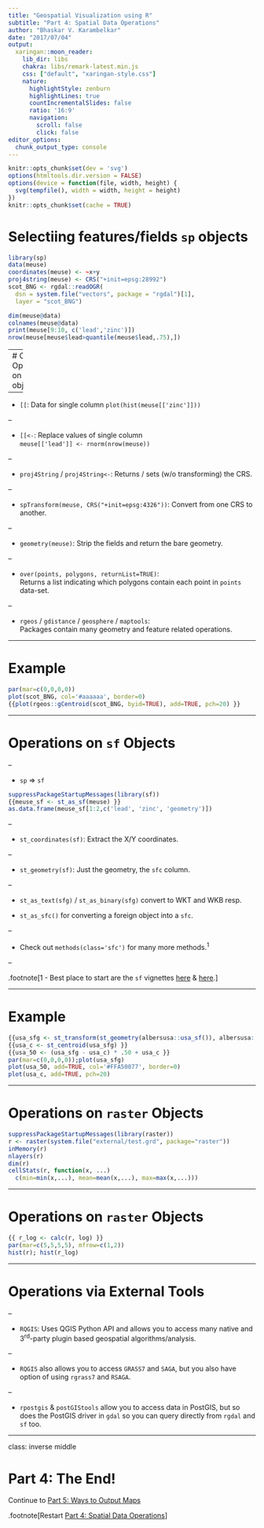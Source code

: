 ```yaml
---
title: "Geospatial Visualization using R"
subtitle: "Part 4: Spatial Data Operations"
author: "Bhaskar V. Karambelkar"
date: "2017/07/04"
output:
  xaringan::moon_reader:
    lib_dir: libs
    chakra: libs/remark-latest.min.js
    css: ["default", "xaringan-style.css"]
    nature:
      highlightStyle: zenburn
      highlightLines: true
      countIncrementalSlides: false
      ratio: '16:9'
      navigation:
        scroll: false
        click: false
editor_options: 
  chunk_output_type: console
---
```


```r
knitr::opts_chunk$set(dev = 'svg')
options(htmltools.dir.version = FALSE)
options(device = function(file, width, height) {
  svg(tempfile(), width = width, height = height)
})
knitr::opts_chunk$set(cache = TRUE)
```

# Selectiing features/fields `sp` objects

```r
library(sp)
data(meuse)
coordinates(meuse) <- ~x+y
proj4string(meuse) <- CRS("+init=epsg:28992")
scot_BNG <- rgdal::readOGR(
  dsn = system.file("vectors", package = "rgdal")[1],
  layer = "scot_BNG")
```

```r
dim(meuse@data)
colnames(meuse@data)
print(meuse[9:10, c('lead','zinc')])
nrow(meuse[meuse$lead>quantile(meuse$lead,.75),])
```

---
# Other Operations on `sp` objects

--

- `[[`: Data for single column `plot(hist(meuse[['zinc']]))`

--

- `[[<-`: Replace values of single column <br/> `meuse[['lead']] <- rnorm(nrow(meuse))`

--

- `proj4String` / `proj4String<-`: Returns / sets (w/o transforming) the CRS.

--

- `spTransform(meuse, CRS("+init=epsg:4326"))`: Convert from one CRS to another.

--

- `geometry(meuse)`: Strip the fields and return the bare geometry.

--

- `over(points, polygons, returnList=TRUE)`:<br/> Returns a list indicating which polygons contain each point in `points` data-set.

--

- `rgeos` / `gdistance` / `geosphere` / `maptools`:<br/>Packages contain many geometry and feature related operations.

---

# Example

```r
par(mar=c(0,0,0,0))
plot(scot_BNG, col='#aaaaaa', border=0)
{{plot(rgeos::gCentroid(scot_BNG, byid=TRUE), add=TRUE, pch=20) }}
```

---

# Operations on `sf` Objects

--

- `sp` => `sf`

```r
suppressPackageStartupMessages(library(sf))
{{meuse_sf <- st_as_sf(meuse) }}
as.data.frame(meuse_sf[1:2,c('lead', 'zinc', 'geometry')])
```

--

- `st_coordinates(sf)`: Extract the X/Y coordinates.

--

- `st_geometry(sf)`: Just the geometry, the `sfc` column.

--

- `st_as_text(sfg)` / `st_as_binary(sfg)` convert to WKT and WKB resp.

- `st_as_sfc()` for converting a foreign object into a `sfc`.

--

- Check out `methods(class='sfc')` for many more methods.<sup>1</sup>

--

.footnote[1 - Best place to start are the `sf` vignettes [here](https://cran.r-project.org/web/packages/sf/vignettes/sf1.html) & [here](https://cran.r-project.org/web/packages/sf/vignettes/sf3.html).]

---

# Example

```r
{{usa_sfg <- st_transform(st_geometry(albersusa::usa_sf()), albersusa::us_aeqd_proj) }}
{{usa_c <- st_centroid(usa_sfg) }}
{{usa_50 <- (usa_sfg - usa_c) * .50 + usa_c }}
par(mar=c(0,0,0,0));plot(usa_sfg)
plot(usa_50, add=TRUE, col='#FFA50077', border=0)
plot(usa_c, add=TRUE, pch=20)
```

---

# Operations on `raster` Objects

```r
suppressPackageStartupMessages(library(raster))
r <- raster(system.file("external/test.grd", package="raster"))
inMemory(r)
nlayers(r)
dim(r)
cellStats(r, function(x, ...) 
  c(min=min(x,...), mean=mean(x,...), max=max(x,...)))
```

---

# Operations on `raster` Objects

```r
{{ r_log <- calc(r, log) }}
par(mar=c(5,5,5,5), mfrow=c(1,2))
hist(r); hist(r_log)
```


---

# Operations via External Tools

--

- `RQGIS`: Uses QGIS Python API and allows you to access many native and 3<sup>rd</sup>-party plugin based geospatial algorithms/analysis.

--

- `RQGIS` also allows you to access `GRASS7` and `SAGA`, but you also have option of using `rgrass7` and `RSAGA`.

--

- `rpostgis` & `postGIStools` allow you to access data in PostGIS, but so does the PostGIS driver in `gdal` so you can query directly from `rgdal` and `sf` too.

---

class: inverse middle

# Part 4: The End! 

Continue to [Part 5: Ways to Output Maps](05-Ways_to_Output_Maps.html)

.footnote[Restart [Part 4: Spatial Data Operations](04-Spatial_Data_Operations.html)]
